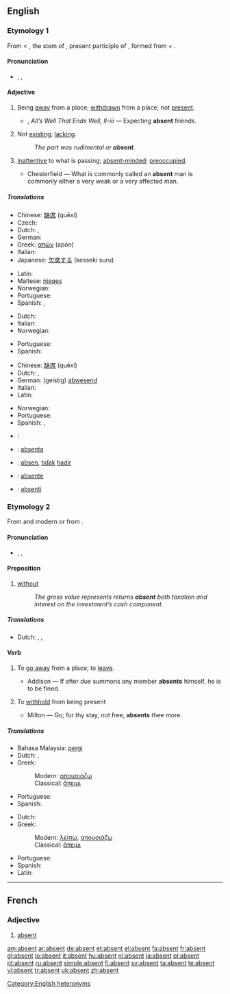 {{rfc|def of fourth sense & is it a noun, cleanup quotes, I have this doubt that it is actually the same etymology, expand my minimal french section}}
==English==

===Etymology 1===
From {{F.}} {{term|lang=fr|absent}} < {{L.}} {{term|absent-}}, the stem of {{term|absens}}, present participle of {{term|abesse||to be away from}}, formed from {{term|ab}} + {{term|esse||to be}}.

====Pronunciation====
* {{a|RP|US}} {{enPR|ăb'sənt}}, {{IPA|/ˈæbsənt/}}, {{SAMPA|/{bs@nt/}}

====Adjective====
{{en-adj|-}}

# Being [[away]] from a place; [[withdrawn]] from a place; not [[present]].
#* {{rfdate}} {{Shak.}}, ''All’s Well That Ends Well, II-iii'' — Expecting '''absent''' friends.
# Not [[exist]]ing; [[lack]]ing.
#: ''The part was rudimental or '''absent'''.''
# [[inattentive|Inattentive]] to what is passing; [[absent-minded]]; [[preoccupied]].
#* {{rfdate}} Chesterfield — What is commonly called an '''absent''' man is commonly either a very weak or a very affected man.

=====Translations=====
{{trans-top|being away from a place}}
* Chinese: [[缺席]] (quēxí)
* Czech: {{t-|cs|nepřítomný|m}}
* Dutch: {{t+|nl|afwezig}}, {{t+|nl|weg}}
* German: {{t+|de|abwesend}}
* Greek: [[απών]] (apón) {{m}}
* Italian: {{t+|it|assente}}
* Japanese: [[欠席する]] (kesseki suru)
{{trans-mid}}
* Latin: {{t+|la|absens}}
* Maltese: [[nieqes]]
* Norwegian: {{t|no|fraværende}}
* Portuguese: {{t+|pt|ausente}}
* Spanish: {{t-|es|ausente}}, {{t+|es|falta}}
{{trans-bottom}}

{{trans-top|not existing}}
* Dutch: {{t+|nl|afwezig}}
* Italian: {{t+|it|assente}}
* Norwegian: {{t|no|fraværende}}
{{trans-mid}}
* Portuguese: {{t+|pt|ausente}}
* Spanish: {{t-|es|ausente}}
{{trans-bottom}}

{{trans-top|inattentive}}
* Chinese: [[缺席]] (quēxí)
* Dutch: {{t+|nl|afwezig}}, {{t|nl|verstrooid}}
* German: (geistig) [[abwesend]]
* Italian: {{t+|it|assente}}
* Latin: {{t-|la|amens}}
{{trans-mid}}
* Norwegian: {{t|no|fraværende}}
* Portuguese: {{t+|pt|ausente}}
* Spanish: {{t-|es|ausente}}, {{t+|es|distraído}}
{{trans-bottom}}

{{checktrans-top}}
*{{ttbc|French}}: {{t+|fr|absent}}
*{{ttbc|Ido}}: [[absenta]]
*{{ttbc|Indonesian}}: [[absen]], [[tidak]] [[hadir]]
*{{ttbc|Interlingua}}: [[absente]]
*{{ttbc|Novial}}: [[absenti]]
{{checktrans-bottom}}

===Etymology 2===
From {{OF.}} and modern {{F.}} {{term|absenter}} or from {{LL.}} {{term|absentare||keep away, be away}}.

====Pronunciation====
* {{a|RP|US}} {{enPR|ăbsĕnt'}}, {{IPA|/æbˈsɛnt/}}, {{SAMPA|{b"sEnt}}

====Preposition====
{{en-prep}}

# [[without]]
#: ''The gross value represents returns '''absent''' both taxation and interest on the investment’s cash component.''

=====Translations=====
{{trans-top|without}}
* Dutch: {{t+|nl|behalve}}, {{t+|nl|zonder}}, {{t|nl|uitgezonderd}}
{{trans-mid}}
{{trans-bottom}}

====Verb====
{{en-verb}}

# {{context|transitive|with [[reflexive]] pronoun}} To [[go away]] from a place; to [[leave]].
#* {{rfdate}} Addison — If after due summons any member '''absents''' himself, he is to be fined.
# {{context|transitive|obsolete}} To [[withhold]] from being present
#* {{rfdate}} Milton — Go; for thy stay, not free, '''absents''' thee more.

=====Translations=====
{{trans-top|to leave}}
* Bahasa Malaysia: [[pergi]]
* Dutch: {{t+|nl|zich}} {{t+|nl|verwijderen}}, {{t+|nl|vertrekken}}
* Greek:
*: Modern: [[απουσιάζω]]
*: Classical: [[ἅπειμι]]
{{trans-mid}}
* Portuguese: {{t-|pt|ausentar}}
* Spanish: {{t|es|ausentarse}}
{{trans-bottom}}

{{trans-top|to be not present}}
* Dutch: {{t+|nl|afwezig}} {{t+|nl|zijn}}
* Greek:
*: Modern: [[λείπω]], [[απουσιάζω]]
*: Classical: [[ἅπειμι]]
{{trans-mid}}
* Portuguese: {{t-|pt|ausentar}}
* Spanish: {{t|es|ausentarse}}
* Latin: {{t+|la|absum}}
{{trans-bottom}}

[[Category:English heteronyms]]

----

==French==

===Adjective===
{{fr-adj}}

# [[#English|absent]]

[[am:absent]]
[[ar:absent]]
[[de:absent]]
[[et:absent]]
[[el:absent]]
[[fa:absent]]
[[fr:absent]]
[[gl:absent]]
[[io:absent]]
[[it:absent]]
[[hu:absent]]
[[nl:absent]]
[[ja:absent]]
[[pl:absent]]
[[pt:absent]]
[[ru:absent]]
[[simple:absent]]
[[fi:absent]]
[[sv:absent]]
[[ta:absent]]
[[te:absent]]
[[vi:absent]]
[[tr:absent]]
[[uk:absent]]
[[zh:absent]]